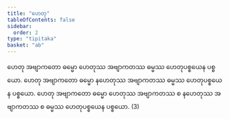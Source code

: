 ```yaml
---
title: "ဟေတု"
tableOfContents: false
sidebar:
  order: 2
type: "tipitaka"
basket: "ab"
---
```



<DynamicBreadcrumb />

<Division number="54">

<Paragraph number="91">
ဟေတု အဗျာကတော ဓမ္မော ဟေတုဿ အဗျာကတဿ ဓမ္မဿ ဟေတုပစ္စယေန ပစ္စယော. ဟေတု အဗျာကတော ဓမ္မော နဟေတုဿ အဗျာကတဿ ဓမ္မဿ ဟေတုပစ္စယေန ပစ္စယော. ဟေတု အဗျာကတော ဓမ္မော ဟေတုဿ အဗျာကတဿ စ နဟေတုဿ အဗျာကတဿ စ ဓမ္မဿ ဟေတုပစ္စယေန ပစ္စယော. (3)
</Paragraph>
</Division>